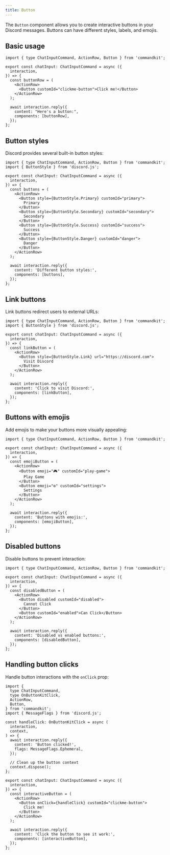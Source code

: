 ```yaml
---
title: Button
---
```


The `Button` component allows you to create interactive buttons in
your Discord messages. Buttons can have different styles, labels, and
emojis.

## Basic usage

```tsx title="src/app/commands/button-example.tsx"
import { type ChatInputCommand, ActionRow, Button } from 'commandkit';

export const chatInput: ChatInputCommand = async ({
  interaction,
}) => {
  const buttonRow = (
    <ActionRow>
      <Button customId="clickme-button">Click me!</Button>
    </ActionRow>
  );

  await interaction.reply({
    content: "Here's a button:",
    components: [buttonRow],
  });
};
```

## Button styles

Discord provides several built-in button styles:

```tsx title="src/app/commands/button-styles.tsx"
import { type ChatInputCommand, ActionRow, Button } from 'commandkit';
import { ButtonStyle } from 'discord.js';

export const chatInput: ChatInputCommand = async ({
  interaction,
}) => {
  const buttons = (
    <ActionRow>
      <Button style={ButtonStyle.Primary} customId="primary">
        Primary
      </Button>
      <Button style={ButtonStyle.Secondary} customId="secondary">
        Secondary
      </Button>
      <Button style={ButtonStyle.Success} customId="success">
        Success
      </Button>
      <Button style={ButtonStyle.Danger} customId="danger">
        Danger
      </Button>
    </ActionRow>
  );

  await interaction.reply({
    content: 'Different button styles:',
    components: [buttons],
  });
};
```

## Link buttons

Link buttons redirect users to external URLs:

```tsx title="src/app/commands/link-button.tsx"
import { type ChatInputCommand, ActionRow, Button } from 'commandkit';
import { ButtonStyle } from 'discord.js';

export const chatInput: ChatInputCommand = async ({
  interaction,
}) => {
  const linkButton = (
    <ActionRow>
      <Button style={ButtonStyle.Link} url="https://discord.com">
        Visit Discord
      </Button>
    </ActionRow>
  );

  await interaction.reply({
    content: 'Click to visit Discord:',
    components: [linkButton],
  });
};
```

## Buttons with emojis

Add emojis to make your buttons more visually appealing:

```tsx title="src/app/commands/emoji-button.tsx"
import { type ChatInputCommand, ActionRow, Button } from 'commandkit';

export const chatInput: ChatInputCommand = async ({
  interaction,
}) => {
  const emojiButton = (
    <ActionRow>
      <Button emoji="🎮" customId="play-game">
        Play Game
      </Button>
      <Button emoji="⚙️" customId="settings">
        Settings
      </Button>
    </ActionRow>
  );

  await interaction.reply({
    content: 'Buttons with emojis:',
    components: [emojiButton],
  });
};
```

## Disabled buttons

Disable buttons to prevent interaction:

```tsx title="src/app/commands/disabled-button.tsx"
import { type ChatInputCommand, ActionRow, Button } from 'commandkit';

export const chatInput: ChatInputCommand = async ({
  interaction,
}) => {
  const disabledButton = (
    <ActionRow>
      <Button disabled customId="disabled">
        Cannot Click
      </Button>
      <Button customId="enabled">Can Click</Button>
    </ActionRow>
  );

  await interaction.reply({
    content: 'Disabled vs enabled buttons:',
    components: [disabledButton],
  });
};
```

## Handling button clicks

Handle button interactions with the `onClick` prop:

```tsx title="src/app/commands/interactive-button.tsx"
import {
  type ChatInputCommand,
  type OnButtonKitClick,
  ActionRow,
  Button,
} from 'commandkit';
import { MessageFlags } from 'discord.js';

const handleClick: OnButtonKitClick = async (
  interaction,
  context,
) => {
  await interaction.reply({
    content: 'Button clicked!',
    flags: MessageFlags.Ephemeral,
  });

  // Clean up the button context
  context.dispose();
};

export const chatInput: ChatInputCommand = async ({
  interaction,
}) => {
  const interactiveButton = (
    <ActionRow>
      <Button onClick={handleClick} customId="clickme-button">
        Click me!
      </Button>
    </ActionRow>
  );

  await interaction.reply({
    content: 'Click the button to see it work:',
    components: [interactiveButton],
  });
};
```
